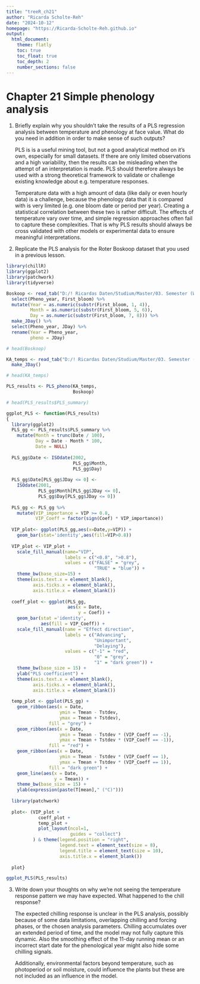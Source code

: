 ```yaml
---
title: "treeR_ch21"
author: "Ricarda Scholte-Reh"
date: "2024-10-12"
homepage: "https://Ricarda-Scholte-Reh.github.io"
output:
  html_document:
    theme: flatly
    toc: true
    toc_float: true
    toc_depth: 2
    number_sections: false
---
```


# Chapter 21 Simple phenology analysis

1.  Briefly explain why you shouldn’t take the results of a PLS regression analysis between temperature and phenology at face value. What do you need in addition in order to make sense of such outputs?

    PLS is is a useful mining tool, but not a good analytical method on it's own, especially for small datasets. If there are only limited observations and a high variability, then the results can be misleading when the attempt of an interpretation is made. PLS should therefore always be used with a strong theoretical framework to validate or challenge existing knowledge about e.g. temperature responses.

    Temperature data with a high amount of data (like daily or even hourly data) is a challenge, because the phenology data that it is compared with is very limited (e.g. one bloom date or period per year). Creating a statistical correlation between these two is rather difficult. The effects of temperature vary over time, and simple regression approaches often fail to capture these complexities. That is why PLS results should always be cross validated with other models or experimental data to ensure meaningful interpretations.

2.  Replicate the PLS analysis for the Roter Boskoop dataset that you used in a previous lesson.

```r
library(chillR)
library(ggplot2)
library(patchwork)
library(tidyverse)
```

```r
Boskoop <- read_tab("D:/! Ricardas Daten/Studium/Master/03. Semester (WiSe 24-25)/Tree phenology analysis in R/Logbook chapters/data ch20-25/Roter_Boskoop_bloom_1958_2019.csv") %>%
  select(Pheno_year, First_bloom) %>%
  mutate(Year = as.numeric(substr(First_bloom, 1, 4)),
         Month = as.numeric(substr(First_bloom, 5, 6)),
         Day = as.numeric(substr(First_bloom, 7, 8))) %>%
  make_JDay() %>%
  select(Pheno_year, JDay) %>%
  rename(Year = Pheno_year,
         pheno = JDay)

# head(Boskoop)

KA_temps <- read_tab("D:/! Ricardas Daten/Studium/Master/03. Semester (WiSe 24-25)/Tree phenology analysis in R/Logbook chapters/data ch20-25/TMaxTMin1958-2019_patched.csv") %>%
  make_JDay()

# head(KA_temps)

PLS_results <- PLS_pheno(KA_temps,
                         Boskoop)

# head(PLS_results$PLS_summary)
```

```r
ggplot_PLS <- function(PLS_results)
{
  library(ggplot2)
  PLS_gg <- PLS_results$PLS_summary %>%
    mutate(Month = trunc(Date / 100),
           Day = Date - Month * 100,
           Date = NULL) 
  
  PLS_gg$Date <- ISOdate(2002, 
                         PLS_gg$Month, 
                         PLS_gg$Day)
  
  PLS_gg$Date[PLS_gg$JDay <= 0] <-
    ISOdate(2001, 
            PLS_gg$Month[PLS_gg$JDay <= 0], 
            PLS_gg$Day[PLS_gg$JDay <= 0])
  
  PLS_gg <- PLS_gg %>%
    mutate(VIP_importance = VIP >= 0.8,
           VIP_Coeff = factor(sign(Coef) * VIP_importance))
  
  VIP_plot<- ggplot(PLS_gg,aes(x=Date,y=VIP)) +
    geom_bar(stat='identity',aes(fill=VIP>0.8))
  
  VIP_plot <- VIP_plot +
    scale_fill_manual(name="VIP", 
                      labels = c("<0.8", ">0.8"), 
                      values = c("FALSE" = "grey", 
                                 "TRUE" = "blue")) +
    theme_bw(base_size=15) +
    theme(axis.text.x = element_blank(),
          axis.ticks.x = element_blank(),
          axis.title.x = element_blank())
  
  coeff_plot <- ggplot(PLS_gg,
                       aes(x = Date,
                           y = Coef)) +
    geom_bar(stat ='identity',
             aes(fill = VIP_Coeff)) +
    scale_fill_manual(name = "Effect direction", 
                      labels = c("Advancing",
                                 "Unimportant",
                                 "Delaying"), 
                      values = c("-1" = "red", 
                                 "0" = "grey",
                                 "1" = "dark green")) +
    theme_bw(base_size = 15) +
    ylab("PLS coefficient") +
    theme(axis.text.x = element_blank(),
          axis.ticks.x = element_blank(),
          axis.title.x = element_blank())
  
  temp_plot <- ggplot(PLS_gg) +
    geom_ribbon(aes(x = Date,
                    ymin = Tmean - Tstdev,
                    ymax = Tmean + Tstdev),
                fill = "grey") +
    geom_ribbon(aes(x = Date,
                    ymin = Tmean - Tstdev * (VIP_Coeff == -1),
                    ymax = Tmean + Tstdev * (VIP_Coeff == -1)),
                fill = "red") +
    geom_ribbon(aes(x = Date,
                    ymin = Tmean - Tstdev * (VIP_Coeff == 1),
                    ymax = Tmean + Tstdev * (VIP_Coeff == 1)),
                fill = "dark green") +
    geom_line(aes(x = Date,
                  y = Tmean)) +
    theme_bw(base_size = 15) +
    ylab(expression(paste(T[mean]," (°C)")))
  
  library(patchwork)
  
  plot<- (VIP_plot +
            coeff_plot +
            temp_plot +
            plot_layout(ncol=1,
                        guides = "collect")
          ) & theme(legend.position = "right",
                    legend.text = element_text(size = 8),
                    legend.title = element_text(size = 10),
                    axis.title.x = element_blank())
  
  plot}

ggplot_PLS(PLS_results)
```

3.  Write down your thoughts on why we’re not seeing the temperature response pattern we may have expected. What happened to the chill response?

    The expected chilling response is unclear in the PLS analysis, possibly because of some data limitations, overlapping chilling and forcing phases, or the chosen analysis parameters. Chilling accumulates over an extended period of time, and the model may not fully capture this dynamic. Also the smoothing effect of the 11-day running mean or an incorrect start date for the phenological year might also hide some chilling signals.

    Additionally, environmental factors beyond temperature, such as photoperiod or soil moisture, could influence the plants but these are not included as an influence in the model.
